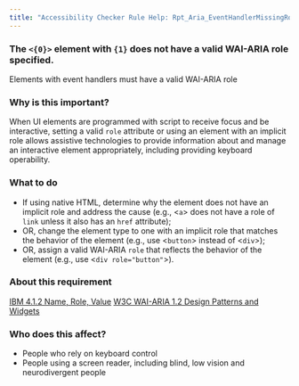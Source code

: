 ```yaml
---
title: "Accessibility Checker Rule Help: Rpt_Aria_EventHandlerMissingRole_Native_Host_Sematics"
---
```


<div className="toolHelp">
<Row>
<Column colLg={16} colMd={8} colSm={4} className="toolHead">

### The `<{0}>` element with `{1}` does not have a valid WAI-ARIA role specified.

<div id="locLevel"></div>

Elements with event handlers must have a valid WAI-ARIA role

</Column>
</Row>
<Row>
<Column colLg={11} colMd={5} colSm={4} className="toolMain">

### Why is this important?

When UI elements are programmed with script to receive focus and be interactive, setting a valid `role` attribute or using an element with an implicit role allows assistive technologies to provide information about and manage an interactive element appropriately, including providing keyboard operability.

<div id="locSnippet"></div>

### What to do

 * If using native HTML, determine why the element does not have an implicit role and address the cause (e.g., &lt;`a`&gt; does not have a role of `link` unless it also has an `href` attribute);
 * OR, change the element type to one with an implicit role that matches the behavior of the element (e.g., use &lt;`button`&gt; instead of &lt;`div`&gt;);
 * OR, assign a valid WAI-ARIA `role` that reflects the behavior of the element (e.g., use &lt;`div role="button"`&gt;).

</Column>
<Column colLg={5} colMd={3} colSm={4} className="toolLeft">

### About this requirement

[IBM 4.1.2 Name, Role, Value](https://www.ibm.com/able/requirements/requirements/#4_1_2)
[W3C WAI-ARIA 1.2 Design Patterns and Widgets](https://www.w3.org/TR/wai-aria-practices-1.2/#aria_ex)

### Who does this affect?

 * People who rely on keyboard control
 * People using a screen reader, including blind, low vision and neurodivergent people

</Column>
</Row>
</div>

